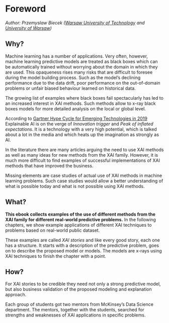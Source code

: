 # Foreword {-}

*Author: Przemyslaw Biecek ([Warsaw University of Technology](https://mini.pw.edu.pl) and [University of Warsaw](https://www.mimuw.edu.pl/))*

## Why?

Machine learning has a number of applications. Very often, however, machine learning predictive models are treated as black boxes which can be automatically trained without worrying about the domain in which they are used.
This opaqueness rises many risks that are difficult to foresee during the model building process. Such as the model's declining performance due to the data drift, poor performance on the out-of-domain problems or unfair biased behaviour learned on historical data.

The growing list of examples where black boxes fail spectacularly has led to an increased interest in XAI methods. Such methods allow to x-ray black boxes models for more detailed analysis on the local or global level. 

According to [Gartner Hype Cycle for Emerging Technologies in 2019](https://www.gartner.com/smarterwithgartner/5-trends-appear-on-the-gartner-hype-cycle-for-emerging-technologies-2019/) Explainable AI is on the verge of *Innovation trigger* and *Peak of inflated expectations*. It is a technology with a very high potential, which is talked about a lot in the media and which heats up the imagination as strongly as AI.

In the literature there are many articles arguing the need to use XAI methods as well as many ideas for new methods from the XAI family. However, it is much more difficult to find examples of successful implementations of XAI methods that have improved the business.

Missing elements are case studies of actual use of XAI methods in machine learning problems. Such case studies would allow a better understanding of what is possible today and what is not possible using XAI methods.

## What?

**This ebook collects examples of the use of different methods from the XAI family for different real-world predictive problems.**
In the following chapters, we show example applications of different XAI techniques to problems based on real-world public dataset.

These examples are called *XAI stories* and like every good story, each one has a structure. It starts with a description of the predictive problem, goes on to describe the proposed model or models. The models are x-rays using XAI techniques to finish the chapter with a point.

## How?

For XAI stories to be credible they need not only a strong predictive model, but also business validation of the proposed modeling and explanation approach. 

Each group of students got two mentors from McKinsey's Data Science department. The mentors, together with the students, searched for strengths and weaknesses of XAI applications in specific problems.
